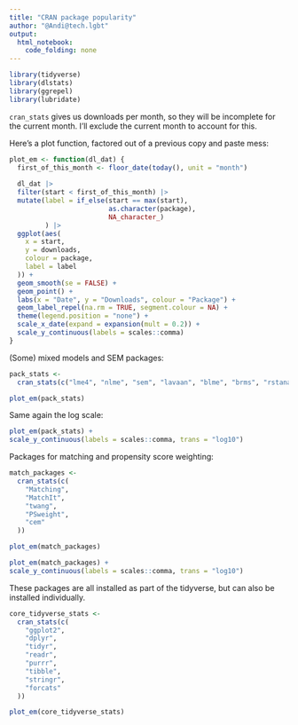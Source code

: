 ```yaml
---
title: "CRAN package popularity"
author: "@Andi@tech.lgbt"
output: 
  html_notebook: 
    code_folding: none
---
```



```r
library(tidyverse)
library(dlstats)
library(ggrepel)
library(lubridate)
```


`cran_stats` gives us downloads per month, so they will be incomplete for the current month. I'll exclude the current month to account for this.

Here's a plot function, factored out of a previous copy and paste mess:

```r
plot_em <- function(dl_dat) {
  first_of_this_month <- floor_date(today(), unit = "month")
  
  dl_dat |>
  filter(start < first_of_this_month) |>
  mutate(label = if_else(start == max(start),
                         as.character(package),
                         NA_character_)
         ) |>
  ggplot(aes(
    x = start,
    y = downloads,
    colour = package,
    label = label
  )) +
  geom_smooth(se = FALSE) +
  geom_point() +
  labs(x = "Date", y = "Downloads", colour = "Package") +
  geom_label_repel(na.rm = TRUE, segment.colour = NA) +
  theme(legend.position = "none") +
  scale_x_date(expand = expansion(mult = 0.2)) +
  scale_y_continuous(labels = scales::comma)
}
```



(Some) mixed models and SEM packages:

```r
pack_stats <-
  cran_stats(c("lme4", "nlme", "sem", "lavaan", "blme", "brms", "rstanarm"))
```


```r
plot_em(pack_stats)
```

Same again the log scale:

```r
plot_em(pack_stats) +
scale_y_continuous(labels = scales::comma, trans = "log10")
```




Packages for matching and propensity score weighting:

```r
match_packages <-
  cran_stats(c(
    "Matching",
    "MatchIt",
    "twang",
    "PSweight",
    "cem"
  ))
```


```r
plot_em(match_packages)
```


```r
plot_em(match_packages) +
scale_y_continuous(labels = scales::comma, trans = "log10")
```


These packages are all installed as part of the tidyverse, but can also be installed individually.


```r
core_tidyverse_stats <-
  cran_stats(c(
    "ggplot2",
    "dplyr",
    "tidyr",
    "readr",
    "purrr",
    "tibble",
    "stringr",
    "forcats"
  ))
```

```r
plot_em(core_tidyverse_stats)
```



